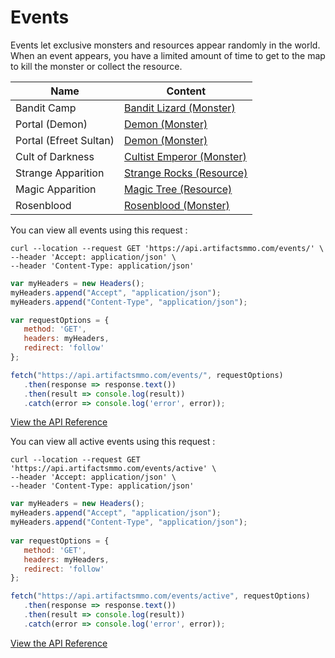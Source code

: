 
# Events

Events let exclusive monsters and resources appear randomly in the world. When an event appears, you have a limited amount of time to get to the map to kill the monster or collect the resource.

| Name               | Content                              |
| ----------------   | ---------------------------------- |
| Bandit Camp        |[Bandit Lizard (Monster)](https://artifactsmmo.com/encyclopedia/monsters/bandit_lizard) |
| Portal (Demon)            |[Demon (Monster)](https://artifactsmmo.com/encyclopedia/monsters/demon)|
| Portal (Efreet Sultan)             |[Demon (Monster)](https://artifactsmmo.com/encyclopedia/monsters/efreet_sultan)|
| Cult of Darkness   |[Cultist Emperor (Monster)](https://artifactsmmo.com/encyclopedia/monsters/cultist_emperor)|
| Strange Apparition |[Strange Rocks (Resource)](https://artifactsmmo.com/encyclopedia/resources/strange_rocks)|
| Magic Apparition   |[Magic Tree (Resource)](https://artifactsmmo.com/encyclopedia/resources/magic_tree)|
| Rosenblood         |[Rosenblood (Monster)](https://artifactsmmo.com/encyclopedia/monsters/rosenblood)|


You can view all events using this request :

```http filename="cURL" copy
curl --location --request GET 'https://api.artifactsmmo.com/events/' \
--header 'Accept: application/json' \
--header 'Content-Type: application/json'
```
```js filename="Javascript" copy
var myHeaders = new Headers();
myHeaders.append("Accept", "application/json");
myHeaders.append("Content-Type", "application/json");

var requestOptions = {
   method: 'GET',
   headers: myHeaders,
   redirect: 'follow'
}; 

fetch("https://api.artifactsmmo.com/events/", requestOptions)
   .then(response => response.text())
   .then(result => console.log(result))
   .catch(error => console.log('error', error));
```

[View the API Reference](https://api.artifactsmmo.com/docs/#/operations/get_all_events_events_get)



You can view all active events using this request :

```http filename="cURL" copy
curl --location --request GET 'https://api.artifactsmmo.com/events/active' \
--header 'Accept: application/json' \
--header 'Content-Type: application/json'
```
```js filename="Javascript" copy
var myHeaders = new Headers();
myHeaders.append("Accept", "application/json");
myHeaders.append("Content-Type", "application/json");
 
var requestOptions = {
   method: 'GET',
   headers: myHeaders,
   redirect: 'follow'
}; 

fetch("https://api.artifactsmmo.com/events/active", requestOptions)
   .then(response => response.text())
   .then(result => console.log(result))
   .catch(error => console.log('error', error));
```

[View the API Reference](https://api.artifactsmmo.com/docs/#/operations/get_all_active_events_events_active_get)